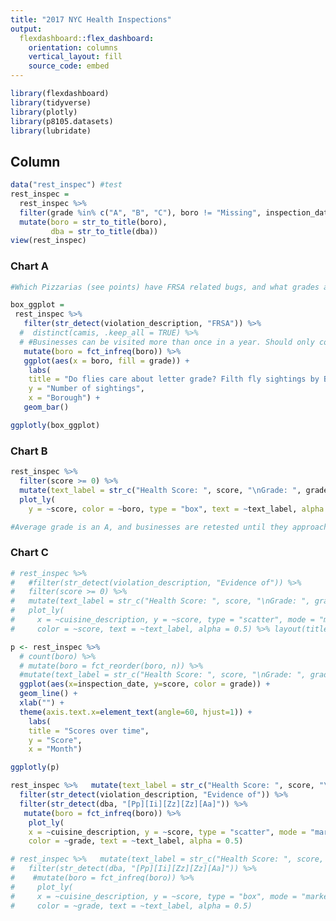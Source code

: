 ```yaml
---
title: "2017 NYC Health Inspections"
output: 
  flexdashboard::flex_dashboard:
    orientation: columns
    vertical_layout: fill
    source_code: embed
---
```


```r
library(flexdashboard)
library(tidyverse)
library(plotly)
library(p8105.datasets)
library(lubridate)
```

Column {data-width=350}
-----------------------------------------------------------------------


```r
data("rest_inspec") #test
rest_inspec =
  rest_inspec %>%
  filter(grade %in% c("A", "B", "C"), boro != "Missing", inspection_date >= as.Date("2017-01-01")) %>% 
  mutate(boro = str_to_title(boro),
         dba = str_to_title(dba)) 
view(rest_inspec)
```

### Chart A

```r

#Which Pizzarias (see points) have FRSA related bugs, and what grades are they getting?

box_ggplot = 
 rest_inspec %>% 
   filter(str_detect(violation_description, "FRSA")) %>% 
  #  distinct(camis, .keep_all = TRUE) %>% 
  # #Businesses can be visited more than once in a year. Should only count once, otherwise you can have more "Fly sightings" than restaurants, if many have more than one occurence..
   mutate(boro = fct_infreq(boro)) %>%
   ggplot(aes(x = boro, fill = grade)) + 
    labs(
    title = "Do flies care about letter grade? Filth fly sightings by Borough",
    y = "Number of sightings",
    x = "Borough") +
   geom_bar() 

ggplotly(box_ggplot)

```

### Chart B


```r
rest_inspec %>% 
  filter(score >= 0) %>%
  mutate(text_label = str_c("Health Score: ", score, "\nGrade: ", grade, "\nBusiness:", dba)) %>% 
  plot_ly(
    y = ~score, color = ~boro, type = "box", text = ~text_label, alpha = 0.5) %>% layout(title = 'Health Score by borough (lower is better)')

#Average grade is an A, and businesses are retested until they approach an A, thus all boroughs have similar statistics.
```

### Chart C

```r
# rest_inspec %>% 
#   #filter(str_detect(violation_description, "Evidence of")) %>%
#   filter(score >= 0) %>%
#   mutate(text_label = str_c("Health Score: ", score, "\nGrade: ", grade, "\nBusiness:", dba)) %>% 
#   plot_ly(
#     x = ~cuisine_description, y = ~score, type = "scatter", mode = "markers",
#     color = ~score, text = ~text_label, alpha = 0.5) %>% layout(title = 'Health Score by Type of cuisine')

```

```r
p <- rest_inspec %>% 
  # count(boro) %>% 
  # mutate(boro = fct_reorder(boro, n)) %>% 
  #mutate(text_label = str_c("Health Score: ", score, "\nGrade: ", grade, "\nBusiness:", dba)) %>%
  ggplot(aes(x=inspection_date, y=score, color = grade)) +
  geom_line() + 
  xlab("") +
  theme(axis.text.x=element_text(angle=60, hjust=1)) +
    labs(
    title = "Scores over time",
    y = "Score",
    x = "Month")

ggplotly(p)


```




```r
rest_inspec %>%   mutate(text_label = str_c("Health Score: ", score, "\nGrade: ", grade, "\nBusiness:", dba)) %>%
  filter(str_detect(violation_description, "Evidence of")) %>%
  filter(str_detect(dba, "[Pp][Ii][Zz][Zz][Aa]")) %>%
   mutate(boro = fct_infreq(boro)) %>%
    plot_ly(
    x = ~cuisine_description, y = ~score, type = "scatter", mode = "markers",
    color = ~grade, text = ~text_label, alpha = 0.5)

```


```r
# rest_inspec %>%   mutate(text_label = str_c("Health Score: ", score, "\nGrade: ", grade, "\nBusiness:", dba)) %>% 
#   filter(str_detect(dba, "[Pp][Ii][Zz][Zz][Aa]")) %>%
#    #mutate(boro = fct_infreq(boro)) %>%
#     plot_ly(
#     x = ~cuisine_description, y = ~score, type = "box", mode = "markers",
#     color = ~grade, text = ~text_label, alpha = 0.5)

```






